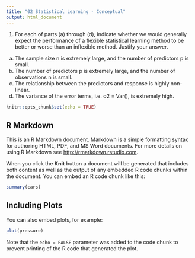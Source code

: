 ```yaml
---
title: "02 Statistical Learning - Conceptual"
output: html_document
---
```


1. For each of parts (a) through (d), indicate whether we would generally
expect the performance of a flexible statistical learning method to be
better or worse than an inflexible method. Justify your answer.
(a) The sample size n is extremely large, and the number of predictors p is small.
(b) The number of predictors p is extremely large, and the number
of observations n is small.
(c) The relationship between the predictors and response is highly
non-linear.
(d) The variance of the error terms, i.e. σ2 = Var(), is extremely
high.

```r
knitr::opts_chunk$set(echo = TRUE)
```

## R Markdown

This is an R Markdown document. Markdown is a simple formatting syntax for authoring HTML, PDF, and MS Word documents. For more details on using R Markdown see <http://rmarkdown.rstudio.com>.

When you click the **Knit** button a document will be generated that includes both content as well as the output of any embedded R code chunks within the document. You can embed an R code chunk like this:

```r
summary(cars)
```

## Including Plots

You can also embed plots, for example:

```r
plot(pressure)
```

Note that the `echo = FALSE` parameter was added to the code chunk to prevent printing of the R code that generated the plot.
